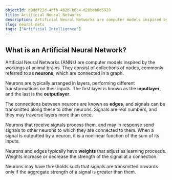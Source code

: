 ```yaml
---
objectId: d9ddf22d-4dfb-482b-b6c4-d28beb6d5920
title: Artificial Neural Networks
description: Artificial Neural Networks are computer models inspired by animal brains. They consist of collections of nodes, arranged in layers, which transfer signals.
slug: neural-nets
tags: ["Artificial Intelligence"]
---
```


## What is an Artificial Neural Network?

Artificial Neural Networks (ANNs) are computer models inspired by the workings of animal brains. They consist of collections of nodes, commonly referred to as **neurons**, which are connected in a graph.

Neurons are typically arranged in layers, performing different transformations on their inputs. The first layer is known as the **inputlayer**, and the last is the **outputlayer**.

The connections between neurons are known as **edges**, and signals can be transmitted along these to other neurons. Signals are real numbers, and they may traverse layers more than once.

Neurons that receive signals process them, and may in response send signals to other neurons to which they are connected to them. When a signal is outputted by a neuron, it is a nonlinear function of the sum of its inputs.

Neurons and edges typically have **weights** that adjust as learning proceeds. Weights increase or decrease the strength of the signal at a connection.

Neurons may have thresholds such that signals are transmitted onwards only if the aggregate strength of a signal is greater than them.
